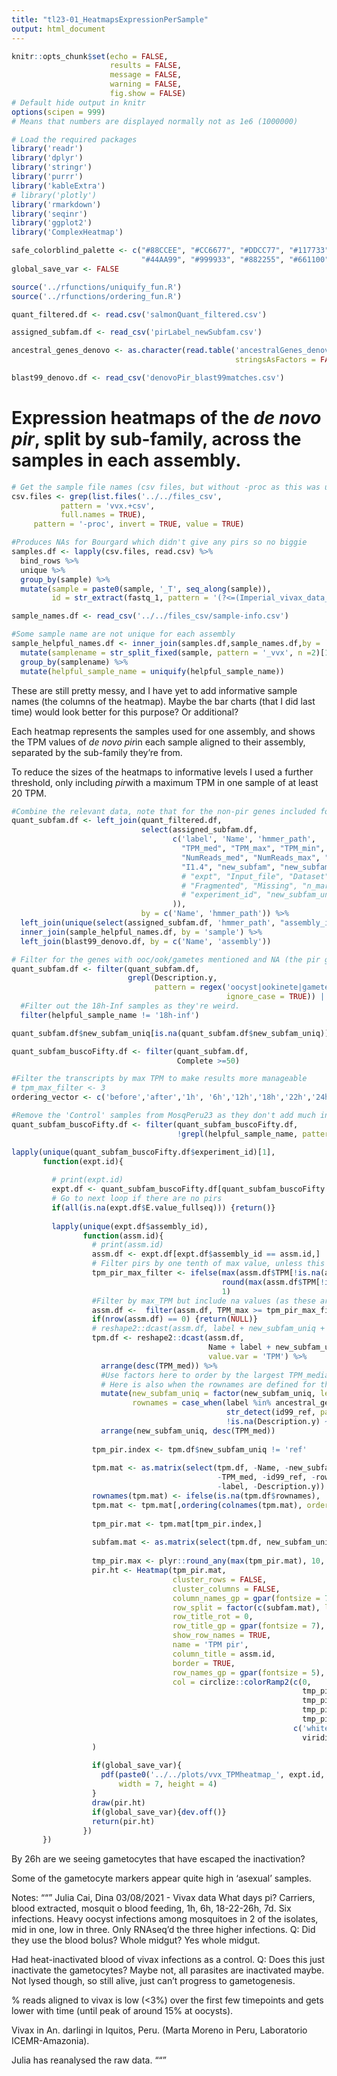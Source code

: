 ```yaml
---
title: "tl23-01_HeatmapsExpressionPerSample"
output: html_document
---
```


```r
knitr::opts_chunk$set(echo = FALSE, 
                      results = FALSE, 
                      message = FALSE, 
                      warning = FALSE,
                      fig.show = FALSE)
# Default hide output in knitr
options(scipen = 999) 
# Means that numbers are displayed normally not as 1e6 (1000000)
```

```r
# Load the required packages
library('readr')
library('dplyr')
library('stringr')
library('purrr')
library('kableExtra')
# library('plotly')
library('rmarkdown')
library('seqinr')
library('ggplot2')
library('ComplexHeatmap')

safe_colorblind_palette <- c("#88CCEE", "#CC6677", "#DDCC77", "#117733", "#332288", "#AA4499", 
                             "#44AA99", "#999933", "#882255", "#661100", "#6699CC", "#888888")
global_save_var <- FALSE
```

```r
source('../rfunctions/uniquify_fun.R')
source('../rfunctions/ordering_fun.R')
```

```r

quant_filtered.df <- read.csv('salmonQuant_filtered.csv')

assigned_subfam.df <- read_csv('pirLabel_newSubfam.csv')

ancestral_genes_denovo <- as.character(read.table('ancestralGenes_denovo.txt', 
                                                  stringsAsFactors = FALSE)$x)

blast99_denovo.df <- read_csv('denovoPir_blast99matches.csv')

```


# Expression heatmaps of the _de novo_ _pir_\s, split by sub-family, across the samples in each assembly.

```r
# Get the sample file names (csv files, but without -proc as this was used for interrupted NF pipelines)
csv.files <- grep(list.files('../../files_csv', 
           pattern = 'vvx.+csv', 
           full.names = TRUE),
     pattern = '-proc', invert = TRUE, value = TRUE)

#Produces NAs for Bourgard which didn't give any pirs so no biggie
samples.df <- lapply(csv.files, read.csv) %>% 
  bind_rows %>% 
  unique %>% 
  group_by(sample) %>% 
  mutate(sample = paste0(sample, '_T', seq_along(sample)),
         id = str_extract(fastq_1, pattern = '(?<=(Imperial_vivax_data_copy/|/nfFetchNGS_dir(|_redownload)/fastq/)).+(?=_(trimmed_paired|SRR|ERR))'))

sample_names.df <- read_csv('../../files_csv/sample-info.csv') 

#Some sample name are not unique for each assembly
sample_helpful_names.df <- inner_join(samples.df,sample_names.df,by = 'id') %>% 
  mutate(samplename = str_split_fixed(sample, pattern = '_vvx', n =2)[1]) %>% 
  group_by(samplename) %>% 
  mutate(helpful_sample_name = uniquify(helpful_sample_name))

```

These are still pretty messy, and I have yet to add informative sample names (the columns of the heatmap). Maybe the bar charts (that I did last time) would look better for this purpose? Or additional?

Each heatmap represents the samples used for one assembly, and shows the TPM values of _de novo pir_\s in each sample aligned to their assembly, separated by the sub-family they're from. 

To reduce the sizes of the heatmaps to informative levels I used a further threshold, only including _pir_\s with a maximum TPM in one sample of at least 20 TPM.

```r
#Combine the relevant data, note that for the non-pir genes included for the heatmaps many of these will be NA.
quant_subfam.df <- left_join(quant_filtered.df, 
                             select(assigned_subfam.df, 
                                    c('label', 'Name', 'hmmer_path', 
                                      "TPM_med", "TPM_max", "TPM_min", 
                                      "NumReads_med", "NumReads_max", "NumReads_min", 
                                      "I1.4", "new_subfam", "new_subfam_uniq"
                                      # "expt", "Input_file", "Dataset", "Complete", "Single", "Duplicated",  "num_pir", "num_transcripts",
                                      # "Fragmented", "Missing", "n_markers", "lifecycle_stage", "location", 
                                      # "experiment_id", "new_subfam_uniq", "assembly_id"
                                    )),
                             by = c('Name', 'hmmer_path')) %>% 
  left_join(unique(select(assigned_subfam.df, 'hmmer_path', "assembly_id")), by = c('hmmer_path')) %>% 
  inner_join(sample_helpful_names.df, by = 'sample') %>%
  left_join(blast99_denovo.df, by = c('Name', 'assembly')) 

# Filter for the genes with ooc/ook/gametes mentioned and NA (the pir genes, these don't match a BUSCO) 
quant_subfam.df <- filter(quant_subfam.df, 
                          grepl(Description.y, 
                                pattern = regex('oocyst|ookinete|gamete', 
                                                ignore_case = TRUE)) | is.na(Description.y) ) %>% 
  #Filter out the 18h-Inf samples as they're weird.
  filter(helpful_sample_name != '18h-inf')

quant_subfam.df$new_subfam_uniq[is.na(quant_subfam.df$new_subfam_uniq)] <- 'ref'

quant_subfam_buscoFifty.df <- filter(quant_subfam.df,
                                     Complete >=50)

#Filter the transcripts by max TPM to make results more manageable
# tpm_max_filter <- 3
ordering_vector <- c('before','after','1h', '6h','12h','18h','22h','24h','26h','30h','36h','42h','48h','7d')

#Remove the 'Control' samples from MosqPeru23 as they don't add much info.
quant_subfam_buscoFifty.df <- filter(quant_subfam_buscoFifty.df,
                                     !grepl(helpful_sample_name, pattern = 'ctrl'))

lapply(unique(quant_subfam_buscoFifty.df$experiment_id)[1], 
       function(expt.id){
         
         # print(expt.id)
         expt.df <- quant_subfam_buscoFifty.df[quant_subfam_buscoFifty.df$experiment_id == expt.id,]
         # Go to next loop if there are no pirs
         if(all(is.na(expt.df$E.value_fullseq))) {return()}
         
         lapply(unique(expt.df$assembly_id), 
                function(assm.id){
                  # print(assm.id)
                  assm.df <- expt.df[expt.df$assembly_id == assm.id,] 
                  # Filter pirs by one tenth of max value, unless this is lower than one.
                  tpm_pir_max_filter <- ifelse(max(assm.df$TPM[!is.na(assm.df$E.value_fullseq)]) > 10,
                                               round(max(assm.df$TPM[!is.na(assm.df$E.value_fullseq)])/10),
                                               1)
                  #Filter by max_TPM but include na values (as these are the non-pir reference genes).
                  assm.df <-  filter(assm.df, TPM_max >= tpm_pir_max_filter | is.na(TPM_max))
                  if(nrow(assm.df) == 0) {return(NULL)}
                  # reshape2::dcast(assm.df, label + new_subfam_uniq + TPM_med ~ sample + helpful_sample_name, value.var = 'TPM') 
                  tpm.df <- reshape2::dcast(assm.df, 
                                            Name + label + new_subfam_uniq + TPM_med + id99_ref + Description.y ~ helpful_sample_name, 
                                            value.var = 'TPM') %>% 
                    arrange(desc(TPM_med)) %>% 
                    #Use factors here to order by the largest TPM_median sub-families.
                    # Here is also when the rownames are defined for the heatmap.
                    mutate(new_subfam_uniq = factor(new_subfam_uniq, levels = unique(new_subfam_uniq)),
                           rownames = case_when(label %in% ancestral_genes_denovo ~ 'anc',
                                                str_detect(id99_ref, pattern = 'P') ~ id99_ref,
                                                !is.na(Description.y) ~ Description.y)) %>% 
                    arrange(new_subfam_uniq, desc(TPM_med))
                  
                  tpm_pir.index <- tpm.df$new_subfam_uniq != 'ref'
                  
                  tpm.mat <- as.matrix(select(tpm.df, -Name, -new_subfam_uniq, 
                                              -TPM_med, -id99_ref, -rownames, 
                                              -label, -Description.y))
                  rownames(tpm.mat) <- ifelse(is.na(tpm.df$rownames), '', tpm.df$rownames)
                  tpm.mat <- tpm.mat[,ordering(colnames(tpm.mat), order_vector = ordering_vector), drop = FALSE]
                  
                  tpm_pir.mat <- tpm.mat[tpm_pir.index,]
                  
                  subfam.mat <- as.matrix(select(tpm.df, new_subfam_uniq))[tpm_pir.index,]
                  
                  tmp_pir.max <- plyr::round_any(max(tpm_pir.mat), 10, f = ceiling)
                  pir.ht <- Heatmap(tpm_pir.mat, 
                                    cluster_rows = FALSE, 
                                    cluster_columns = FALSE,
                                    column_names_gp = gpar(fontsize = 7),
                                    row_split = factor(c(subfam.mat), levels = unique(subfam.mat)),
                                    row_title_rot = 0,
                                    row_title_gp = gpar(fontsize = 7),
                                    show_row_names = TRUE,
                                    name = 'TPM pir',
                                    column_title = assm.id,
                                    border = TRUE,
                                    row_names_gp = gpar(fontsize = 5),
                                    col = circlize::colorRamp2(c(0, 
                                                                 tmp_pir.max/4,
                                                                 tmp_pir.max/2,
                                                                 tmp_pir.max*3/4,
                                                                 tmp_pir.max),
                                                               c('white',
                                                                 viridis::viridis(4)))
                  )
                  
                  if(global_save_var){
                    pdf(paste0('../../plots/vvx_TPMheatmap_', expt.id, '_', assm.id, '.pdf'),
                        width = 7, height = 4)
                  }
                  draw(pir.ht)
                  if(global_save_var){dev.off()}
                  return(pir.ht)
                })
       })
```
By 26h are we seeing gametocytes that have escaped the inactivation?

Some of the gametocyte markers appear quite high in 'asexual' samples.

Notes:
"""
Julia Cai, Dina 03/08/2021 - Vivax data
What days pi? Carriers, blood extracted, mosquit o blood feeding, 1h, 6h, 18-22-26h, 7d. Six infections. Heavy oocyst infections among mosquitoes in 2 of the isolates, mid in one, low in three. Only RNAseq’d the three higher infections.
Q: Did they use the blood bolus? Whole midgut? Yes whole midgut.

Had heat-inactivated blood of vivax infections as a control. 
Q: Does this just inactivate the gametocytes? Maybe not, all parasites are inactivated maybe. Not lysed though, so still alive, just can’t progress to gametogenesis.

% reads aligned to vivax is low (<3%) over the first few timepoints and gets lower with time (until peak of around 15% at oocysts).

Vivax in An. darlingi in Iquitos, Peru. (Marta Moreno in Peru, Laboratorio ICEMR-Amazonia).

Julia has reanalysed the raw data.
"""